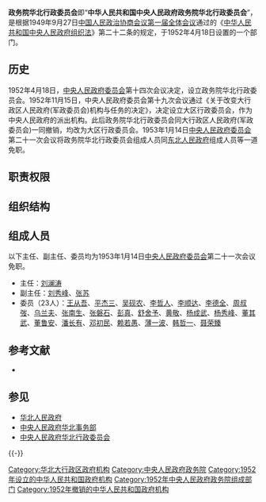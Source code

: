 {{Pathnav|中华人民共和国中央人民政府 (1949–1954)|中央人民政府政务院}}
{{Infobox PRCG
|机构名称=政务院华北行政委员会
|标志1=National Emblem of the People's Republic of China.svg
|职位1=主任
|人员1=[[刘澜涛|刘澜涛]]
|上级机构=
|机构类型=[[中央人民政府政务院|中央人民政府政务院]]组成部门
|行政级别=正部级
|沿革链接=
|时期1=1941.7.–1948.9.26
|机构1=[[晋冀鲁豫边区政府|晋冀鲁豫边区政府]]
|时期2=1938.1–1948.9.26
|机构2=[[晋察冀边区行政委员会|晋察冀边区行政委员会]]
|时期3=1948.6.12.–1948.9.26
|机构3=[[华北联合行政委员会|华北联合行政委员会]]
|时期4=1948.9.26–1949.10.27
|机构4=[[华北人民政府|华北人民政府]]
|时期5=1950.9.5-1952.4.18
|机构5=[[中央人民政府华北事务部|中央人民政府华北事务部]]
|时期6=1952.4.18–1952.11
|机构6='''政务院华北行政委员会'''
|时期7=1952.11–1954.6.19
|机构7=[[中央人民政府华北行政委员会|中央人民政府华北行政委员会]]
}}

'''政务院华北行政委员会'''即“'''中华人民共和国中央人民政府政务院华北行政委员会'''”，是根据1949年9月27日[[中国人民政治协商会议第一届全体会议|中国人民政治协商会议第一届全体会议]]通过的《[[中华人民共和国中央人民政府组织法|中华人民共和国中央人民政府组织法]]》第二十二条的规定，于1952年4月18日设置的一个部门。

==历史==
1952年4月18日，[[中央人民政府委员会|中央人民政府委员会]]第十四次会议决定，设立政务院华北行政委员会。1952年11月15日，中央人民政府委员会第十九次会议通过《关于改变大行政区人民政府(军政委员会)机构与任务的决定》，决定设立大区行政委员会，作为中央人民政府的派出机构。此后政务院华北行政委员会同大行政区人民政府(军政委员会)一同撤销，均改为大区行政委员会。1953年1月14日[[中央人民政府委员会|中央人民政府委员会]]第二十一次会议将政务院华北行政委员会组成人员同[[东北人民政府|东北人民政府]]组成人员等一道免职。

==职责权限==
==组织结构==
==组成人员==
以下主任、副主任、委员均为1953年1月14日[[中央人民政府委员会|中央人民政府委员会]]第二十一次会议免职。

*主任：[[刘澜涛|刘澜涛]]
*副主任：[[刘秀峰|刘秀峰]]、[[张苏|张苏]]
*委员（23人）：[[王从吾|王从吾]]、[[平杰三|平杰三]]、[[吴砚农|吴砚农]]、[[李哲人|李哲人]]、[[李顺达|李顺达]]、[[李德全|李德全]]、[[周叔弢|周叔弢]]、[[乌兰夫|乌兰夫]]、[[张南生|张南生]]、[[张磐石|张磐石]]、[[彭真|彭真]]、[[舒舍予|舒舍予]]、[[黄敬|黄敬]]、[[杨成武|杨成武]]、[[杨秀峰|杨秀峰]]、[[董其武|董其武]]、[[董鲁安|董鲁安]]、[[潘长有|潘长有]]、[[邓初民|邓初民]]、[[赖若愚|赖若愚]]、[[薄一波|薄一波]]、[[韩哲一|韩哲一]]、[[聂荣臻|聂荣臻]]

==参考文献==
*{{cite book|author=苏尚尧主编|title=《中华人民共和国中央政府机构（1949-1990年）》|location=北京|publisher=经济科学出版社|year=1993|isbn=7505805045}}

== 参见 ==
{{Portal|中华人民共和国|政治}}
* [[华北人民政府|华北人民政府]]
* [[中央人民政府华北事务部|中央人民政府华北事务部]]
* [[中央人民政府华北行政委员会|中央人民政府华北行政委员会]]

{{-}}
{{Template group
|list =
{{中央人民政府政务院}}
{{1952年中央人民政府政务院}}
}}

[[Category:华北大行政区政府机构|Category:华北大行政区政府机构]]
[[Category:中央人民政府政务院|Category:中央人民政府政务院]]
[[Category:1952年设立的中华人民共和国政府机构|Category:1952年设立的中华人民共和国政府机构]]
[[Category:1952年中央人民政府政务院组成部门|Category:1952年中央人民政府政务院组成部门]]
[[Category:1952年撤销的中华人民共和国政府机构|Category:1952年撤销的中华人民共和国政府机构]]